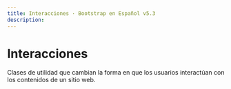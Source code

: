 ```yaml
---
title: Interacciones · Bootstrap en Español v5.3
description: 
---
```

# Interacciones

Clases de utilidad que cambian la forma en que los usuarios interactúan con los contenidos de un sitio web.